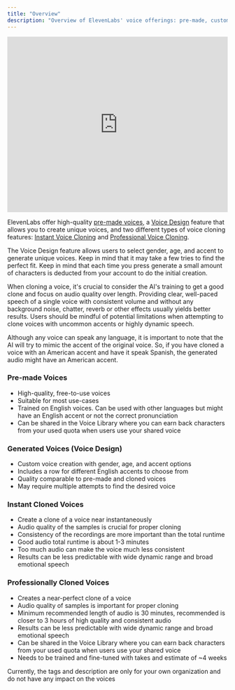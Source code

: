 ```yaml
---
title: "Overview"
description: "Overview of ElevenLabs' voice offerings: pre-made, custom-generated via Voice Design, and voice cloning. Guidelines on usage rights, voice generation, and voice cloning tips."
---
```



<iframe width="100%" height="400" src="https://www.youtube.com/embed/oD0ADULb_2w" title="YouTube video player" frameborder="0" allow="accelerometer; autoplay; clipboard-write; encrypted-media; gyroscope; picture-in-picture; web-share" allowfullscreen></iframe>

ElevenLabs offer high-quality [pre-made voices](/voicelab/pre-made-voices), a [Voice Design](/voicelab/voice-design) feature that allows you to create unique voices, and two different types of voice cloning features: [Instant Voice Cloning](voicelab/instant-voice-cloning) and [Professional Voice Cloning](voicelab/professional-voice-cloning).

The Voice Design feature allows users to select gender, age, and accent to generate unique voices. Keep in mind that it may take a few tries to find the perfect fit. Keep in mind that each time you press generate a small amount of characters is deducted from your account to do the initial creation.

When cloning a voice, it's crucial to consider the AI's training to get a good clone and focus on audio quality over length. Providing clear, well-paced speech of a single voice with consistent volume and without any background noise, chatter, reverb or other effects usually yields better results. Users should be mindful of potential limitations when attempting to clone voices with uncommon accents or highly dynamic speech.

Although any voice can speak any language, it is important to note that the AI will try to mimic the accent of the original voice. So, if you have cloned a voice with an American accent and have it speak Spanish, the generated audio might have an American accent.


### Pre-made Voices

- High-quality, free-to-use voices
- Suitable for most use-cases
- Trained on English voices. Can be used with other languages but might have an English accent or not the correct pronunciation
- Can be shared in the Voice Library where you can earn back characters from your used quota when users use your shared voice


### Generated Voices (Voice Design)

- Custom voice creation with gender, age, and accent options
- Includes a row for different English accents to choose from
- Quality comparable to pre-made and cloned voices
- May require multiple attempts to find the desired voice


### Instant Cloned Voices

- Create a clone of a voice near instantaneously
- Audio quality of the samples is crucial for proper cloning
- Consistency of the recordings are more important than the total runtime
- Good audio total runtime is about 1-3 minutes
- Too much audio can make the voice much less consistent
- Results can be less predictable with wide dynamic range and broad emotional speech


### Professionally Cloned Voices

- Creates a near-perfect clone of a voice
- Audio quality of samples is important for proper cloning
- Minimum recommended length of audio is 30 minutes, recommended is closer to 3 hours of high quality and consistent audio
- Results can be less predictable with wide dynamic range and broad emotional speech
- Can be shared in the Voice Library where you can earn back characters from your used quota when users use your shared voice
- Needs to be trained and fine-tuned with takes and estimate of ~4 weeks


<Info>Currently, the tags and description are only for your own organization and do not have any impact on the voices</Info>
